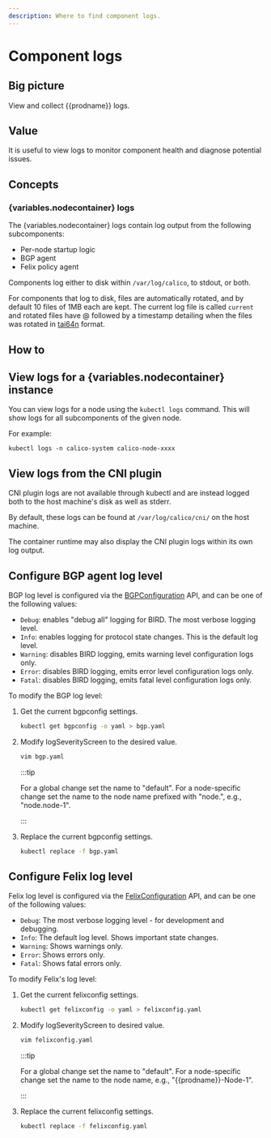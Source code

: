 ```yaml
---
description: Where to find component logs.
---
```


# Component logs

## Big picture

View and collect {{prodname}} logs.

## Value

It is useful to view logs to monitor component health and diagnose potential issues.

## Concepts

### {variables.nodecontainer} logs

The {variables.nodecontainer} logs contain log output from the following subcomponents:

- Per-node startup logic
- BGP agent
- Felix policy agent

Components log either to disk within `/var/log/calico`, to stdout, or both.

For components that log to disk, files are automatically rotated, and by default 10 files of 1MB each are kept. The current log file is called `current` and rotated files have @ followed by a timestamp detailing when the files was rotated in [tai64n](http://cr.yp.to/libtai/tai64.html#tai64n) format.

## How to

## View logs for a {variables.nodecontainer} instance

You can view logs for a node using the `kubectl logs` command. This will show logs for all subcomponents of the given node.

For example:

```
kubectl logs -n calico-system calico-node-xxxx
```

## View logs from the CNI plugin

CNI plugin logs are not available through kubectl and are instead logged both to the host machine's disk as well as stderr.

By default, these logs can be found at `/var/log/calico/cni/` on the host machine.

The container runtime may also display the CNI plugin logs within its own log output.

## Configure BGP agent log level

BGP log level is configured via the [BGPConfiguration](../../reference/resources/bgpconfig.mdx) API, and can be one of the following values:

- `Debug`: enables "debug all" logging for BIRD. The most verbose logging level.
- `Info`: enables logging for protocol state changes. This is the default log level.
- `Warning`: disables BIRD logging, emits warning level configuration logs only.
- `Error`: disables BIRD logging, emits error level configuration logs only.
- `Fatal`: disables BIRD logging, emits fatal level configuration logs only.

To modify the BGP log level:

1. Get the current bgpconfig settings.

   ```bash
   kubectl get bgpconfig -o yaml > bgp.yaml
   ```

1. Modify logSeverityScreen to the desired value.

   ```bash
   vim bgp.yaml
   ```

   :::tip

   For a global change set the name to "default".
   For a node-specific change set the name to the node name prefixed with "node.", e.g., "node.node-1".

   :::

1. Replace the current bgpconfig settings.

   ```bash
   kubectl replace -f bgp.yaml
   ```

## Configure Felix log level

Felix log level is configured via the [FelixConfiguration](../../reference/resources/felixconfig.mdx) API, and can be one of the following values:

- `Debug`: The most verbose logging level - for development and debugging.
- `Info`: The default log level. Shows important state changes.
- `Warning`: Shows warnings only.
- `Error`: Shows errors only.
- `Fatal`: Shows fatal errors only.

To modify Felix's log level:

1. Get the current felixconfig settings.

   ```bash
   kubectl get felixconfig -o yaml > felixconfig.yaml
   ```

1. Modify logSeverityScreen to desired value.

   ```bash
   vim felixconfig.yaml
   ```

   :::tip

   For a global change set the name to "default".
   For a node-specific change set the name to the node name, e.g., "{{prodname}}-Node-1".

   :::

1. Replace the current felixconfig settings.

   ```bash
   kubectl replace -f felixconfig.yaml
   ```
